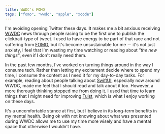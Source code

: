 ```yaml
---
title: WWDC's FOMO
tags: ["fomo", "wwdc", "apple", "xcode"]
---
```


I'm avoiding opening Twitter these days.
It makes me a bit anxious receiving [WWDC](https://developer.apple.com/wwdc20/) news through people racing to be the first one to publish the clickbait-type of tweet.
I used to have energy to be part of that race and not suffering from [FOMO](https://en.wikipedia.org/wiki/Fear_of_missing_out), but it's become unsustainable for me －
it's not just anxiety,
I feel that I'm wasting my time watching or reading about _"the new things"_, even if I don't really need them.

In the past few months, I've worked on turning things around in the way I consume tech.
Rather than letting my excitement decide where to spend my time,
I consume the content as I need it for my day-to-day tasks.
For example,
reading about people talking about [SwiftUI](https://developer.apple.com/xcode/swiftui/),
especially now around WWDC,
made me feel that I should read and talk about it too.
However,
a more thorough thinking stopped me from doing it.
I used that time to learn things that I might need for improving [Tuist](https://tuist.io),
which is what I enjoy working on these days.

It's a uncomfortable stance at first,
but I believe in its long-term benefits in my mental health.
Being ok with not knowing about what was presented during WWDC allows me to use my time more wisely and have a mental space that otherwise I wouldn't have.
